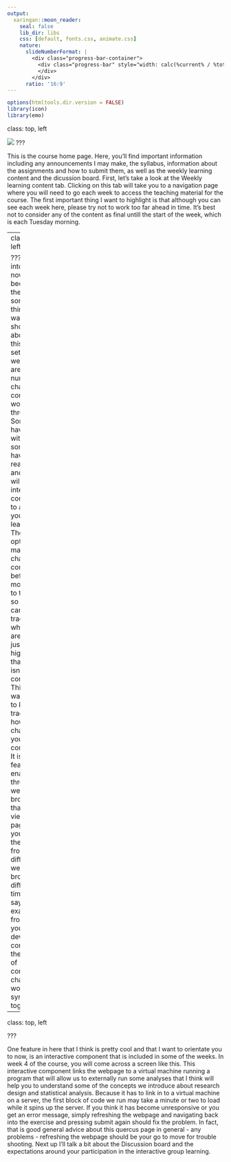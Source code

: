 ```yaml
---
output:
  xaringan::moon_reader:
    seal: false
    lib_dir: libs
    css: [default, fonts.css, animate.css]
    nature:
      slideNumberFormat: |
        <div class="progress-bar-container">
          <div class="progress-bar" style="width: calc(%current% / %total% * 100%);">
          </div>
        </div>
      ratio: '16:9'
---
```


```r
options(htmltools.dir.version = FALSE)
library(icon)
library(emo)
```

class:  top, left

<img src="quercus_nur1027.png"/>
???

This is the course home page. Here, you'll find important information including any announcements I may make, the syllabus, information about the assignments and how to submit them, as well as the weekly learning content and the dicussion board. First, let's take a look at the Weekly learning content tab. Clicking on this tab will take you to a navigation page where you will need to go each week to access the teaching material for the course. The first important thing I want to highlight is that although you can see each week here, please try not to work too far ahead in time. It's best not to consider any of the content as final untill the start of the week, which is each Tuesday morning. 

---
class:  top, left

???
Let's go into week 1 now, because there are some other things I want to show you about how this page is set up. Each week there are a number of chapters of content to work through. Some will have videos with slides, some will have reading, and some will have interactive components to assist your learning. There is an option to mark each chapter as completed before moving on to the next so that you can keep track of where you are up to. I just want to highlight that this isn't compulsory. This is not a way for me to keep track of how many chapters you have completed. It is simply a feature enabled through the web browser that you are viewing the page in. If you view the page from different web browsers at different times, or say for example from both your mobile device and computer, the markers of completed chapters won't be synced together. 

---
class:  top, left

???

One feature in here that I think is pretty cool and that I want to orientate you to now, is an interactive component that is included in some of the weeks. In week 4 of the course, you will come across a screen like this. This interactive component links the webpage to a virtual machine running a program that will allow us to externally run some analyses that I think will help you to understand some of the concepts we introduce about research design and statistical analysis. Because it has to link in to a virtual machine on a server, the first block of code we run may take a minute or two to load while it spins up the server. If you think it has become unresponsive or you get an error message, simply refreshing the webpage and navigating back into the exercise and pressing submit again should fix the problem. In fact, that is good general advice about this quercus page in general - any problems - refreshing the webpage should be your go to move for trouble shooting. Next up I'll talk a bit about the Discussion board and the expectations around your participation in the interactive group learning.





